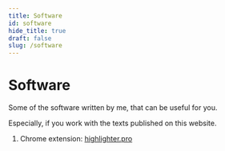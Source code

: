 ```yaml
---
title: Software
id: software
hide_title: true
draft: false
slug: /software
---
```


# Software

Some of the software written by me, that can be useful for you.

Especially, if you work with the texts published on this website.

1) Chrome extension: [highlighter.pro](/software/highlighter)
